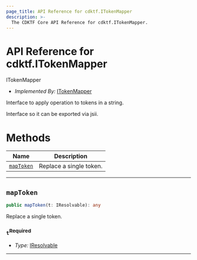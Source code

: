 ```yaml
---
page_title: API Reference for cdktf.ITokenMapper
description: >-
  The CDKTF Core API Reference for cdktf.ITokenMapper.
---
```


<!-- This file is generated through yarn generate-docs -->

# API Reference for cdktf.ITokenMapper

   ITokenMapper <a name="ITokenMapper" id="cdktf.ITokenMapper"></a>
  
  - *Implemented By:* <a href="#cdktf.ITokenMapper">ITokenMapper</a>
  
  Interface to apply operation to tokens in a string.
  
  Interface so it can be exported via jsii.
  
  # Methods <a name="Methods" id="Methods"></a>
  
  | **Name** | **Description** |
  | --- | --- |
  | <code><a href="#cdktf.ITokenMapper.mapToken">mapToken</a></code> | Replace a single token. |
  
  ---
  
  ## `mapToken` <a name="mapToken" id="cdktf.ITokenMapper.mapToken"></a>
  
  ```typescript
  public mapToken(t: IResolvable): any
  ```
  
  Replace a single token.
  
  ### `t`<sup>Required</sup> <a name="t" id="cdktf.ITokenMapper.mapToken.parameter.t"></a>
  
  - *Type:* <a href="#cdktf.IResolvable">IResolvable</a>
  
  ---
  
  
